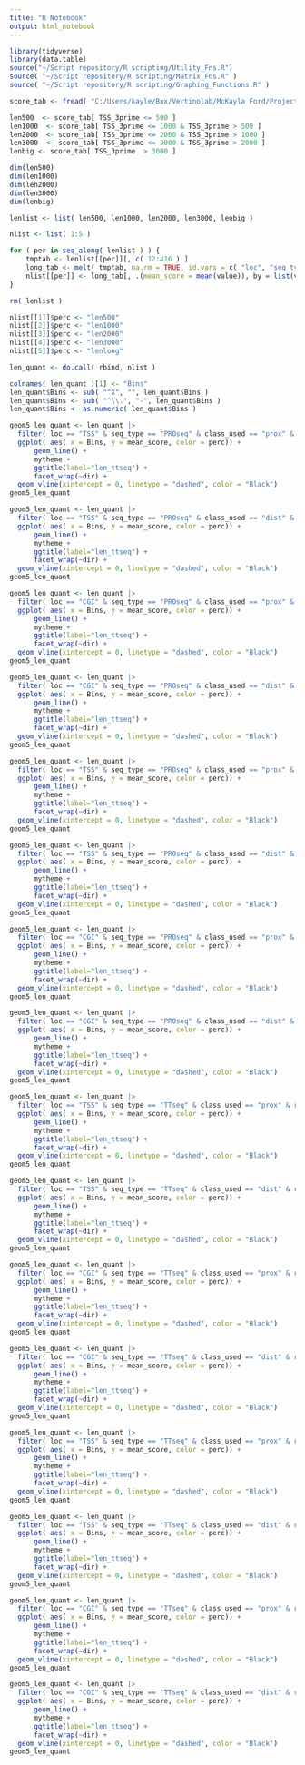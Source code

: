 ```yaml
---
title: "R Notebook"
output: html_notebook
---
```


```r
library(tidyverse)
library(data.table)
source("~/Script repository/R scripting/Utility_Fns.R")
source( "~/Script repository/R scripting/Matrix_Fns.R" )
source( "~/Script repository/R scripting/Graphing_Functions.R" )
```

```r
score_tab <- fread( "C:/Users/kayle/Box/Vertinolab/McKayla Ford/Projects/R-loops_Pausing/Sequence_based_analysis/Classing_by_Skew/proseq_not_scaled_ttseq_skewclassed.txt.gz", header=TRUE, drop=c( 2,3,4,5,6,7,8,9,10,15,20,22,23,24,26 ) )
```


```r
len500  <- score_tab[ TSS_3prime <= 500 ]
len1000  <- score_tab[ TSS_3prime <= 1000 & TSS_3prime > 500 ]
len2000  <- score_tab[ TSS_3prime <= 2000 & TSS_3prime > 1000 ]
len3000  <- score_tab[ TSS_3prime <= 3000 & TSS_3prime > 2000 ]
lenbig <- score_tab[ TSS_3prime  > 3000 ]

dim(len500)
dim(len1000)
dim(len2000)
dim(len3000)
dim(lenbig)
```

```r
lenlist <- list( len500, len1000, len2000, len3000, lenbig )

nlist <- list( 1:5 )

for ( per in seq_along( lenlist ) ) {
    tmptab <- lenlist[[per]][, c( 12:416 ) ] 
    long_tab <- melt( tmptab, na.rm = TRUE, id.vars = c( "loc", "seq_type", "dir", "class_used", "rep" ) )
    nlist[[per]] <- long_tab[, .(mean_score = mean(value)), by = list(variable, loc, seq_type, dir, class_used, rep )]
}

rm( lenlist )
```

```r
nlist[[1]]$perc <- "len500"
nlist[[2]]$perc <- "len1000"
nlist[[3]]$perc <- "len2000"
nlist[[4]]$perc <- "len3000"
nlist[[5]]$perc <- "lenlong"

len_quant <- do.call( rbind, nlist )
```

```r
colnames( len_quant )[1] <- "Bins"
len_quant$Bins <- sub( "^X", "", len_quant$Bins )
len_quant$Bins <- sub( "^\\.", "-", len_quant$Bins )
len_quant$Bins <- as.numeric( len_quant$Bins )
```

```r
geom5_len_quant <- len_quant |> 
  filter( loc == "TSS" & seq_type == "PROseq" & class_used == "prox" & rep == "r1") |>
  ggplot( aes( x = Bins, y = mean_score, color = perc)) +
      geom_line() +
      mytheme +
      ggtitle(label="len_ttseq") +
      facet_wrap(~dir) +
  geom_vline(xintercept = 0, linetype = "dashed", color = "Black")
geom5_len_quant
```

```r
geom5_len_quant <- len_quant |> 
  filter( loc == "TSS" & seq_type == "PROseq" & class_used == "dist" & rep == "r1") |>
  ggplot( aes( x = Bins, y = mean_score, color = perc)) +
      geom_line() +
      mytheme +
      ggtitle(label="len_ttseq") +
      facet_wrap(~dir) +
  geom_vline(xintercept = 0, linetype = "dashed", color = "Black")
geom5_len_quant
```

```r
geom5_len_quant <- len_quant |> 
  filter( loc == "CGI" & seq_type == "PROseq" & class_used == "prox" & rep == "r1") |>
  ggplot( aes( x = Bins, y = mean_score, color = perc)) +
      geom_line() +
      mytheme +
      ggtitle(label="len_ttseq") +
      facet_wrap(~dir) +
  geom_vline(xintercept = 0, linetype = "dashed", color = "Black")
geom5_len_quant
```


```r
geom5_len_quant <- len_quant |> 
  filter( loc == "CGI" & seq_type == "PROseq" & class_used == "dist" & rep == "r1") |>
  ggplot( aes( x = Bins, y = mean_score, color = perc)) +
      geom_line() +
      mytheme +
      ggtitle(label="len_ttseq") +
      facet_wrap(~dir) +
  geom_vline(xintercept = 0, linetype = "dashed", color = "Black")
geom5_len_quant
```


```r
geom5_len_quant <- len_quant |> 
  filter( loc == "TSS" & seq_type == "PROseq" & class_used == "prox" & rep == "r2") |>
  ggplot( aes( x = Bins, y = mean_score, color = perc)) +
      geom_line() +
      mytheme +
      ggtitle(label="len_ttseq") +
      facet_wrap(~dir) +
  geom_vline(xintercept = 0, linetype = "dashed", color = "Black")
geom5_len_quant
```
```r
geom5_len_quant <- len_quant |> 
  filter( loc == "TSS" & seq_type == "PROseq" & class_used == "dist" & rep == "r2") |>
  ggplot( aes( x = Bins, y = mean_score, color = perc)) +
      geom_line() +
      mytheme +
      ggtitle(label="len_ttseq") +
      facet_wrap(~dir) +
  geom_vline(xintercept = 0, linetype = "dashed", color = "Black")
geom5_len_quant
```

```r
geom5_len_quant <- len_quant |> 
  filter( loc == "CGI" & seq_type == "PROseq" & class_used == "prox" & rep == "r2") |>
  ggplot( aes( x = Bins, y = mean_score, color = perc)) +
      geom_line() +
      mytheme +
      ggtitle(label="len_ttseq") +
      facet_wrap(~dir) +
  geom_vline(xintercept = 0, linetype = "dashed", color = "Black")
geom5_len_quant
```

```r
geom5_len_quant <- len_quant |> 
  filter( loc == "CGI" & seq_type == "PROseq" & class_used == "dist" & rep == "r2") |>
  ggplot( aes( x = Bins, y = mean_score, color = perc)) +
      geom_line() +
      mytheme +
      ggtitle(label="len_ttseq") +
      facet_wrap(~dir) +
  geom_vline(xintercept = 0, linetype = "dashed", color = "Black")
geom5_len_quant
```

```r
geom5_len_quant <- len_quant |> 
  filter( loc == "TSS" & seq_type == "TTseq" & class_used == "prox" & rep == "r1") |>
  ggplot( aes( x = Bins, y = mean_score, color = perc)) +
      geom_line() +
      mytheme +
      ggtitle(label="len_ttseq") +
      facet_wrap(~dir) +
  geom_vline(xintercept = 0, linetype = "dashed", color = "Black")
geom5_len_quant
```

```r
geom5_len_quant <- len_quant |> 
  filter( loc == "TSS" & seq_type == "TTseq" & class_used == "dist" & rep == "r1") |>
  ggplot( aes( x = Bins, y = mean_score, color = perc)) +
      geom_line() +
      mytheme +
      ggtitle(label="len_ttseq") +
      facet_wrap(~dir) +
  geom_vline(xintercept = 0, linetype = "dashed", color = "Black")
geom5_len_quant
```

```r
geom5_len_quant <- len_quant |> 
  filter( loc == "CGI" & seq_type == "TTseq" & class_used == "prox" & rep == "r1") |>
  ggplot( aes( x = Bins, y = mean_score, color = perc)) +
      geom_line() +
      mytheme +
      ggtitle(label="len_ttseq") +
      facet_wrap(~dir) +
  geom_vline(xintercept = 0, linetype = "dashed", color = "Black")
geom5_len_quant
```

```r
geom5_len_quant <- len_quant |> 
  filter( loc == "CGI" & seq_type == "TTseq" & class_used == "dist" & rep == "r1") |>
  ggplot( aes( x = Bins, y = mean_score, color = perc)) +
      geom_line() +
      mytheme +
      ggtitle(label="len_ttseq") +
      facet_wrap(~dir) +
  geom_vline(xintercept = 0, linetype = "dashed", color = "Black")
geom5_len_quant
```

```r
geom5_len_quant <- len_quant |> 
  filter( loc == "TSS" & seq_type == "TTseq" & class_used == "prox" & rep == "r2") |>
  ggplot( aes( x = Bins, y = mean_score, color = perc)) +
      geom_line() +
      mytheme +
      ggtitle(label="len_ttseq") +
      facet_wrap(~dir) +
  geom_vline(xintercept = 0, linetype = "dashed", color = "Black")
geom5_len_quant
```

```r
geom5_len_quant <- len_quant |> 
  filter( loc == "TSS" & seq_type == "TTseq" & class_used == "dist" & rep == "r2") |>
  ggplot( aes( x = Bins, y = mean_score, color = perc)) +
      geom_line() +
      mytheme +
      ggtitle(label="len_ttseq") +
      facet_wrap(~dir) +
  geom_vline(xintercept = 0, linetype = "dashed", color = "Black")
geom5_len_quant
```

```r
geom5_len_quant <- len_quant |> 
  filter( loc == "CGI" & seq_type == "TTseq" & class_used == "prox" & rep == "r2") |>
  ggplot( aes( x = Bins, y = mean_score, color = perc)) +
      geom_line() +
      mytheme +
      ggtitle(label="len_ttseq") +
      facet_wrap(~dir) +
  geom_vline(xintercept = 0, linetype = "dashed", color = "Black")
geom5_len_quant
```

```r
geom5_len_quant <- len_quant |> 
  filter( loc == "CGI" & seq_type == "TTseq" & class_used == "dist" & rep == "r2") |>
  ggplot( aes( x = Bins, y = mean_score, color = perc)) +
      geom_line() +
      mytheme +
      ggtitle(label="len_ttseq") +
      facet_wrap(~dir) +
  geom_vline(xintercept = 0, linetype = "dashed", color = "Black")
geom5_len_quant
```

